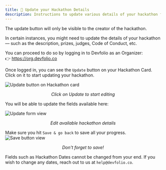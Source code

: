 ```yaml
---
title: 🔼 Update your Hackathon Details
description: Instructions to update various details of your hackathon from the Organizer Dashboard.
---
```


<Callout title="Visibility Notice" type="warning">
  The update button will only be visible to the creator of the hackathon.
</Callout>

In certain instances, you might need to update the details of your hackathon — such as the description, prizes, judges, Code of Conduct, etc.

You can proceed to do so by logging in to Devfolio as an Organizer:  
👉 <a href="https://org.devfolio.co" target="_blank">https://org.devfolio.co</a>

Once logged in, you can see the `Update` button on your Hackathon Card. Click on it to start updating your hackathon.

<img src="/assets/image-50.1.png" alt="Update button on Hackathon card" />
<p align="center"><i>Click on Update to start editing</i></p>

You will be able to update the fields available here:

<img src="/assets/image-51.1.png" alt="Update form view" />
<p align="center"><i>Edit available hackathon details</i></p>

<Callout title="Save Progress" type="danger">
  Make sure you hit <code>Save &amp; go back</code> to save all your progress.
</Callout>

<img src="/assets/image-52.1.png" alt="Save button view" />
<p align="center"><i>Don't forget to save!</i></p>

<Callout title="Important" type="warning">
  Fields such as Hackathon Dates cannot be changed from your end.  
  If you wish to change any dates, reach out to us at <code>help@devfolio.co</code>.
</Callout>
